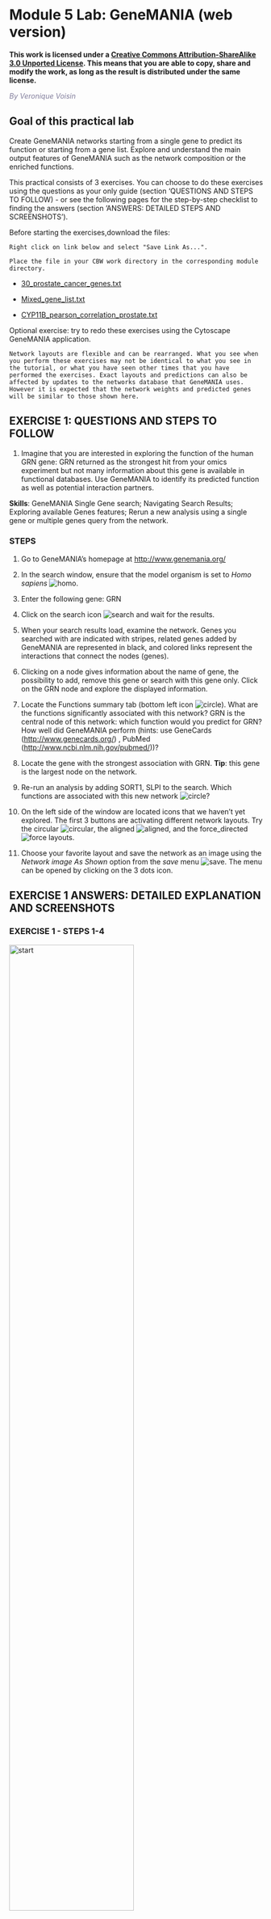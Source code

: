 # Module 5 Lab: GeneMANIA (web version) {#genemania_web}

**This work is licensed under a [Creative Commons Attribution-ShareAlike 3.0 Unported License](http://creativecommons.org/licenses/by-sa/3.0/deed.en_US). This means that you are able to copy, share and modify the work, as long as the result is distributed under the same license.**

*<font color="#827e9c">By Veronique Voisin </font>*

## Goal of this practical lab 

Create GeneMANIA networks starting from a single gene to predict its function or starting from a gene list. Explore and understand the main output features of GeneMANIA such as the network composition or the enriched functions. 

This practical consists of 3 exercises. You can choose to do these exercises using the questions as your only guide (section 'QUESTIONS AND STEPS TO FOLLOW) - or see the following pages for the step-by-step checklist to finding the answers (section 'ANSWERS: DETAILED STEPS AND SCREENSHOTS'). 

Before starting the exercises,download the files:

```block
Right click on link below and select "Save Link As...".

Place the file in your CBW work directory in the corresponding module directory.
```

*	[30_prostate_cancer_genes.txt](./Module6/genemania/data/30_prostate_cancer_genes.txt)

*	[Mixed_gene_list.txt](./Module6/genemania/data/mixed_gene_list.txt)

*	[CYP11B_pearson_correlation_prostate.txt](./Module6/genemania/data/CYB11B_pearson_correlation_prostate.txt)

Optional exercise: try to redo these exercises using the Cytoscape GeneMANIA application.

```block
Network layouts are flexible and can be rearranged. What you see when you perform these exercises may not be identical to what you see in the tutorial, or what you have seen other times that you have performed the exercises. Exact layouts and predictions can also be affected by updates to the networks database that GeneMANIA uses. However it is expected that the network weights and predicted genes will be similar to those shown here. 
```

## EXERCISE 1: QUESTIONS AND STEPS TO FOLLOW

1)	Imagine that you are interested in exploring the function of the human GRN gene: GRN returned as the strongest hit from your omics experiment but not many information about this gene is available in functional databases. Use GeneMANIA to identify its predicted function as well as potential interaction partners. 

**Skills**: GeneMANIA Single Gene search; Navigating Search Results; Exploring available Genes features; Rerun a new analysis using a single gene or multiple genes query from the network.

### STEPS

1. Go to GeneMANIA’s homepage at <http://www.genemania.org/>  

2. In the search window, ensure that the model organism is set to *Homo sapiens* ![homo](./Module6/genemania/images/Up.png).  

3. Enter the following gene: GRN	

4. Click on the search icon ![search](./Module6/genemania/images/Search.png) and wait for the results.	

5. When your search results load, examine the network. Genes you searched with are indicated with stripes, related genes added by GeneMANIA are represented in black, and colored links represent the interactions that connect the nodes (genes). 
 	
6. Clicking on a node gives information about the name of gene, the possibility to add, remove this gene or search with this gene only. Click on the GRN node and explore the displayed information. 	

7. Locate the Functions summary tab (bottom left icon ![circle](./Module6/genemania/images/circle.png)). What are the functions significantly associated with  this network?  GRN is the central node of this network: which function would you predict for GRN? How well did GeneMANIA perform (hints: use GeneCards (<http://www.genecards.org/>) , PubMed (<http://www.ncbi.nlm.nih.gov/pubmed/>))?	

8. Locate the gene with the strongest association with GRN. **Tip**: this gene is the largest node on the network. 	

9. Re-run an analysis by adding SORT1, SLPI to the search.  Which functions are associated with this new network ![circle](./Module6/genemania/images/circle.png)? 	 

10. On the left side of the window are located icons that we haven’t yet explored. The first 3 buttons are activating different network layouts. Try the circular ![circular](./Module6/genemania/images/circledot.png), the aligned ![aligned](./Module6/genemania/images/twodown.png), and the force_directed ![force](./Module6/genemania/images/crossing.png) layouts.  	

11. Choose your favorite layout and save the  network as an image  using the *Network image As Shown* option from the *save*  menu  ![save](./Module6/genemania/images/save.png).  	The menu can be opened by clicking on the 3 dots icon.

## EXERCISE 1 ANSWERS: DETAILED EXPLANATION AND SCREENSHOTS

### EXERCISE 1 - STEPS 1-4

<img src="./Module6/genemania/images/GM1.png" alt="start" width="70%" />

### EXERCISE 1 - STEP 5

<img src="./Module6/genemania/images/GM2.png" alt="start" width="70%" />
 
### EXERCISE 1 - STEP 6

<img src="./Module6/genemania/images/GM3.png" alt="start" width="70%" />

### Exercise 1 - STEP 7

<img src="./Module6/genemania/images/GM4.png" alt="start" width="70%" />


**Question** What are the functions significantly associated with this network?
**Answer** the list of the functions associated with the network are listed in the above screenshot. "vacuolar lumen" and "primary lysosome" are the top 2 functions.

**Question** GRN is the central node of this network: which function would you predict for GRN? 
**Answer** : a function related to lysosome and vacuole

**Question** How well did GeneMANIA perform (hints: use GeneCards (http://www.genecards.org/) , PubMed (http://www.ncbi.nlm.nih.gov/pubmed/))?
**Answer**
The top functions predicted by GeneMANIA for GRN were related to lysosome and vacuole.  A pubmed search could confirm these results: “We experimentally verified that granulin precursor (GRN) gene, whose mutations cause frontotemporal lobar degeneration, is involved in lysosome function.” (Transcriptional gene network inference from a massive dataset elucidates transcriptome organization and gene function. Belcastro et al. Nucleic Acids Res. 2011 Nov 1;39(20):8677-88. 2011. PMID:21785136)


### Exercise 1 - STEP 8 

**Question** Locate the genes with the strongest association with GRN (thick edge). 
**Answer is SORT1 and SLPI**

### Exercise 1 - STEP 9

<img src="./Module6/genemania/images/GM5.png" alt="start" width="70%" />

<img src="./Module6/genemania/images/GM6.png" alt="start" width="70%" />


### Exercise 1 - STEP 10 (layouts)

#### Circular layout

<img src="./Module6/genemania/images/GM7.png" alt="start" width="70%" />

 
#### Aligned layout
 
<img src="./Module6/genemania/images/GM8.png" alt="start" width="70%" />

 
#### Force directed layout
 
<img src="./Module6/genemania/images/GM9.png" alt="start" width="70%" />


### Exercise 1 - STEP 11 (save an image) 	

<img src="./Module6/genemania/images/GM10.png" alt="start" width="70%" />


**Notes** about biological interpretation of the results: 

**A paper describing the interaction between GRN and SORT1 and demonstrates how finding related genes could be relevant for elaborating therapy:**
 
Targeted manipulation of the sortilin–progranulin axis rescues progranulin haploinsufficiency. Lee et al. Hum Mol Genet. 2014 March 15; 23(6): 1467–1478. Published online 2013 October 26. doi: 10.1093/hmg/ddt534. PMCID:PMC3929086
“Progranulin (GRN) mutations causing haploinsufficiency are a major cause of frontotemporal lobar degeneration (FTLD-TDP). Recent discoveries demonstrating sortilin (SORT1) is a neuronal receptor for PGRN endocytosis and a determinant of plasma PGRN levels portend the development of enhancers targeting the SORT1–PGRN axis. We demonstrate the preclinical efficacy of several approaches through which impairing PGRN's interaction with SORT1 restores extracellular PGRN levels. “

<img src="./Module6/genemania/images/GM11.png" alt="start" width="70%" />

---

## EXERCISE 2: QUESTIONS AND STEPS TO FOLLOW

To start this exercise, you need to download the [30_prostate_cancer_genes.txt](./Module6/genemania/data/0_prostate_cancer_genes.txt) file from the course wiki and save it on your computer. 

For this exercise, you are working with a list of 30 prostate cancer genes. This list can be downloaded after the workshop from the cBioPortal website (<http://www.cbioportal.org/>). The cBioPortal for Cancer Genomics stores genomic data from large scale, integrated cancer genomic data sets. During this exercise, you will explore the types of networks that have been used to create the GeneMANIA network from the prostate cancer gene list and you will see how changing input parameters can affect the results. 

**Skills**: GeneMANIA search using a gene list; Navigating Search Results; Exploring  Networks and advanced options; Uploading a custom network. 

### STEPS

1.	Go to GeneMANIA’s homepage at <http://www.genemania.org/>	

2.	In the search window, ensure that the model organism is set to *Homo sapiens* ![homo](./Module6/genemania/images/Up.png)  .	

3.	Copy and paste genes in the file [30_prostate_cancer_genes.txt](./Module6/genemania/data/30_prostate_cancer_genes.txt).  Make sure that the parameter 'Max resultant genes' is set to **20** by clicking on the 3 menu buttons at the right side of the search box and selecting 'Customise advanced options'.	 Set 'Max resultant attributes' to **10**.

4.	Click on the search icon ![search](./Module6/genemania/images/Search.png) and wait for the results.	 

5.	When your search results load, examine the network. Genes you searched with are indicated with stripes, related genes added by GeneMANIA are represented in black, and colored links represent the interactions that connect the nodes (genes). Move nodes around by selecting them with a mouse to investigate how they are connected.
	
6.	Click any link (edge) connecting two nodes to highlight information about it. 
```block
Clicking on an edge between 2 nodes will display information about all interaction networks that connect  these 2 nodes. It indicates the reference (publication) for these interactions. The colors indicate the type of interaction (co-expression, shared protein domains, co-localization, physical interactions and predicted). 
```	
7.	Locate and expand the 'Networks' summary tab (on the right ![lines](./Module6/genemania/images/threelines.png)) and look at what data has been used to create the network and predictions. 
```block
that Co-expression (purple colored lines, weight over 30%) and Shared protein domains (lightgold colored  lines, weight over 30%) influence the results the most, but Co-localization (blue colored lines), Physical interactions (salmon colored lines) and Predicted (orange) data are also included. At the top of the Networks summary tab, try Expand “none”, then “top” and “all”  to get information about the sources of the different networks. 
```
8.	Highlight all connections corresponding to each network by clicking the name of each network category. Click on  “Shared protein domains” and see which genes are connected by predicted protein protein interaction. You can do the same for “Co-localization” , “Co-expression”  and “Physical interactions”. 

```block
These observations of the number of connections make it easier to understand why co-expression and shared protein domains get the higher percent weight on this network: they are helping to connect more genes than physical interactions and predicted; A higher weight means that this network helped more to find related genes. 	
```

9.	Locate the Functions summary tab (bottom left ![circle](./Module6/genemania/images/circle.png)) and look at what functions were  significantly enriched in this list of prostate genes.	

10.	“Shared protein domains” is an important part of the network. What would be the GeneMANIA results if we don’t include this source when we run GSEA? Click on ‘Show advanced option ![options](./Module6/genemania/images/dotdotdot.png)’ which is located at the right of the search box. Uncheck ‘Shared protein domains’ and click on the search icon ![search](./Module6/genemania/images/Search.png). Explore the results.
	
11.	Locate the Functions summary tab (bottom left ![circle](./Module6/genemania/images/circle.png)) and look at what functions were  significantly enriched with these new settings.	

12.	Upload a custom network to GeneMANIA: Go to the menu option at the right of the search box and go to the make sure you see the 'Networks' tab, locate 'Uploaded', expand this option using the down arrow and click on “Upload a network” and browse your computer to locate and select the file [CYP11B_pearson_correlation_prostate.txt](./Module6/genemania/data/CYB11B_pearson_correlation_prostate.txt). Wait about a minute for the network to be uploaded.  Click on the search icon to launch the query if necessaryand explore the results and locate the genes linked by the custom network (**tip**: click on “Uploaded” in the Networks tab). 
	
13.	Try additional parameters of the ‘Customise advanced options ![options](./Module6/genemania/images/dotdotdot.png)’ tab and look at how the changes you made influenced the results. For example change ‘Network weighting’ method or ‘Max resultant genes: ’.  	


## EXERCISE 2 ANSWERS: DETAILED STEPS AND SCREENSHOTS

### Exercise 2 - STEPS 1 to 4
	
<img src="./Module6/genemania/images/GM12.png" alt="start" width="70%" />


```block
Check that the parameter 'Max resultant genes' is set to '20' and 'Max resultant attribute' to '10'
```


<img src="./Module6/genemania/images/GM12_v2.png" alt="start" width="70%" />


### Exercise 2 - STEP 5

<img src="./Module6/genemania/images/GM13.png" alt="start" width="70%" />


### Exercise 2 - STEP 6.

<img src="./Module6/genemania/images/GM14.png" alt="start" width="70%" />
  
### Exercise 2 - STEP 7

<img src="./Module6/genemania/images/GM15.png" alt="start" width="70%" />

<img src="./Module6/genemania/images/GM16.png" alt="start" width="70%" />


### Exercise 2 - STEP 8

<img src="./Module6/genemania/images/GM17.png" alt="start" width="70%" />

<img src="./Module6/genemania/images/GM18.png" alt="start" width="70%" />


### Exercise 2 - STEP 9

The top pathways with the strongest enrichments are: "oxidoreductase activity" with 28 genes in the list overlapping with this pathway.
The FDR is  equal to 6.39e-46.

<img src="./Module6/genemania/images/GM19.png" alt="start" width="70%" />

 
### Exercise 2 - STEP 10


**Question** “Shared protein domains” is an important part of the network. What would be the GeneMANIA results if we don’t include this source when we run GSEA? **Answer** If "shared protein domain" is removed, the relationships between the nodes are from the Co-expression, Co-localization, Predicted and Physical interactions networks.The genes added to the network are different compared to the first network created with "Shared protein domain". 

<img src="./Module6/genemania/images/GM20.png" alt="start" width="50%" />

<img src="./Module6/genemania/images/GM21.png" alt="start" width="70%" />


### Exercise 2 - STEP 11


**Question** What functions were  significantly enriched with these new settings?
**Answer** With the new settings, "steroid biosynthetic process" is the new top enriched pathway. 
	
<img src="./Module6/genemania/images/GM22.png" alt="start" width="70%" />

### Exercise 2 - STEP 12

<img src="./Module6/genemania/images/GM23.png" alt="start" width="70%" />

<img src="./Module6/genemania/images/GM24.png" alt="start" width="70%" />

<img src="./Module6/genemania/images/GM25.png" alt="start" width="70%" />


### Exercise 2 - STEP 13. 	

<img src="./Module6/genemania/images/GM26.png" alt="start" width="70%" />

---

## EXERCISE 3: QUESTIONS AND STEPS TO FOLLOW

To start this exercise, you need to download the [Mixed_gene_list.txt](./Module6/genemania/data/mixed_gene_list.txt) file and save it on your computer. 

For this exercise, you are working on a gene list created by combining 3 user defined gene lists available from the cBioportal (<http://www.cbioportal.org>). It contains genes implicated in the DNA damage response, the PI3K-AKT-mTOR signaling pathway and Folate transport. This list is representative of a gene list obtained from transcriptomics data. During this exercise, we will first characterize our gene list based on functions and then we  will add potential drug and microRNAs targeting genes in the network, and we will save the report.


**Skills**: GeneMANIA search using a gene list; Navigating Search Results; Exploring  Functions; Adding attributes; Create a report. 

### STEPS  

1.	Go to GeneMANIA’s homepage at <http://www.genemania.org/>.	

2.	In the search window, ensure that the model organism is set to *Homo sapiens* ![homo](./Module6/genemania/images/Up.png)  .	

3.	Copy and paste genes in the file [Mixed_gene_list.txt](./Module6/genemania/data/mixed_gene_list.txt). Click on the search icon ![search](./Module6/genemania/images/Search.png)    and wait for the results.	

4.	Locate the Functions summary tab (bottom left ![circle](./Module6/genemania/images/circle.png)) and look at functions returned by GeneMANIA	

5.	In the functions summary tab,  check some functions to color genes included in these functions. To follow this tutorial, you can for example color the “response to insulin” , “DNA recombination” 	

6.	We are going next to add miRs and drug interaction networks. Click on ‘Show advanced option   ![options](./Module6/genemania/images/dotdotdot.png)’ which is located at the right of the search box. In the 'Networks' tab, expand 'Attributes' and check “Drug-interactions-2020” and “miRNA-target-predictions-2020”. Check “Physical interactions” and “Co-expression” . Click on “Customise advanced options”. Set “Max resultant genes” to 20 and “Max resultant attributes” to 40. Click on the search icon ![search](./Module6/genemania/images/Search.png)    and wait for the results. Explore the network. **Tips**: the Drug-interactions and miRNA-target-predictions nodes are displayed in gray. The nodes connected to a drug are genes that are targeted by the drug and nodes connected to a  microRNA (miR) are genes predicted to be targeted by this miR.	

7.	Locate our favorite gene PDPK1 on the network, select it by moving the mouse cursor to its node and wait there for a second. It will highlight this gene and all its connections. 

8.	Generate and save a report of your results by locating the save menu ![save](./Module6/genemania/images/save.png), and selecting “Report”. The PDF report provides a detailed description of your search and results.	

9.	Investigate the “history” function by clicking on the related icon ![redo](./Module6/genemania/images/redo.png) located at the bottom of the window. A panel pops up showing the past networks generated by GeneMANIA. Clicking on one panel will relaunch the search for this network. 	

## Exercise 3: MORE DETAILS AND SCREENSHOTS

### Exercise 3 - STEPS 1 - 3

<img src="./Module6/genemania/images/GM28.png" alt="start" width="70%" />

<img src="./Module6/genemania/images/GM29.png" alt="start" width="70%" />

### Exercise 3 - STEP 4

<img src="./Module6/genemania/images/GM30.png" alt="start" width="70%" />

### Exercise 3 - STEP 5

<img src="./Module6/genemania/images/GM31.png" alt="start" width="70%" />

### Exercise 3 - STEPS 6 

<img src="./Module6/genemania/images/GM32.png" alt="start" width="50%" />

<img src="./Module6/genemania/images/GM33.png" alt="start" width="70%" />

 
### Exercise 3 - STEP 7
	
<img src="./Module6/genemania/images/GM34.png" alt="start" width="70%" />

### Exercise 3 - STEP 8

<img src="./Module6/genemania/images/GM35.png" alt="start" width="70%" />

<img src="./Module6/genemania/images/GM36.png" alt="start" width="70%" />

 
### Exercise 3 - STEP 9

<img src="./Module6/genemania/images/GM37.png" alt="start" width="70%" />


--


## SOME DEFINITIONS:

**What are the networks: Definition of the types of interaction:**

*	**Shared domains**: Protein domain data. Two gene products are linked if they have the same protein domain. These data are collected from domain databases, such as InterPro, SMART and Pfam.

*	**Co-localization**: Genes expressed in the same tissue, or proteins found in the same location. Two genes are linked if they are both expressed in the same tissue or if their gene products are both identified in the same cellular location.

*	**Co-expression**: Gene expression data. Two genes are linked if their expression levels are similar across conditions in a gene expression study. Most of these data are collected from the Gene Expression Omnibus (GEO); we only collect data associated with a publication.

*	**Predicted**: Predicted functional relationships between genes, often protein interactions. A major source of predicted data is mapping known functional relationships from another organism via orthology.


**What is defined by evidence sources?:** 

*	**Evidence sources** are the information contained in the multiple databases that GeneMANIA uses to establish interaction between two genes.


**Network:**

*	**Node** : circle representing the genes

*	**Edge**: line that links two nodes and represent an interaction between two genes (multiple lines correspond to multiple sources

*	**Node size**: Mapped to gene score, i.e. the degree to which GeneMANIA predicts the genes are related

*	**Thickness of edge**: Strength/weight of interaction


**Layout** : The layout is different each time so the user can request the layout run multiple times until the user is satisfied with the result.


**in Networks tab:**

*	**Percent weight (score)** : a higher weight means that this network helped more to find related genes.


**in Functions tab** :

*	**FDR** : False discovery rate (FDR) is greater than or equal to the probability that this is a false positive.

*	**Coverage** : (number of genes in the network with a given function) / (all genes in the genome with the function)

#### In advanced options: 

*	**Network weighting?**  GeneMANIA can use a few different methods to weight networks when combining all networks to form the final composite network that results from a search. The default settings are usually appropriate, but you can choose a weighting method in the advanced option panel. (more details at <http://pages.genemania.org/help/>).

*	**Related genes** : are genes added by GeneMANIA in addition to the genes from the query. It helps to grow the network and then to predict function of the query gene(s).

*	**The attributes**  represent  the differences sources of evidence that can be used to build the network.


**Notes** :

*	prostate cancer gene list is “AKR1C3 AR CYB5A CYP11A1 CYP11B1 CYP11B2 CYP17A1 CYP19A1 CYP21A2 HSD17B1 HSD17B10 HSD17B11 HSD17B12 HSD17B13 HSD17B14 HSD17B2 HSD17B3 HSD17B4 HSD17B6 HSD17B7 HSD17B8 HSD3B1 HSD3B2 HSD3B7 RDH5 SHBG SRD5A1 SRD5A3 STAR”.

*	mixed gene list is AKT1 AKT1S1 AKT2 ATM ATR BRCA1 BRCA2 CHEK1 CHEK2 FANCF FOLR1 FOLR2 FOLR3 FOXO1 FOXO3 MDC1 MLH1 MLST8 MSH2 MTOR PARP1 PDPK1 PIK3CA PIK3R1 PIK3R2 PTEN RAD51 RHEB RICTOR RPTOR SLC19A1 TSC1 TSC2

*	**Tip**: look at GeneMANIA help pages when you run an analysis on your own after the workshop: <http://pages.genemania.org/help/>.


